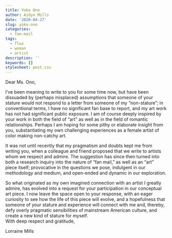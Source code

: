 ```yaml
---
title: Yoko Ono
author: Aidyn Mills
date: '2020-04-27'
slug: yoko-ono
categories:
  - fan-mail
tags:
  - flux
  - woman
  - artist
description: ''
keywords: []
stylesheet: post.css
---
```


Dear Ms. Ono,

I’ve been meaning to write to you for some time now, but have been dissuaded by (perhaps misplaced) assumptions that someone of your stature would not respond to a letter from someone of my “non-stature”; in conventional terms, I have no significant fan base to report, and my art work has not had significant public exposure. I am of course deeply inspired by your work in both the field of “art” as well as in the field of romantic relationships. Perhaps I am hoping for some pithy or elaborate insight from you, substantiating my own challenging experiences as a female artist of color making non-catchy art. 

It was not until recently that my pragmatism and doubts kept me from writing you, when a colleague and friend proposed that we write to artists whom we respect and admire. The suggestion has since then turned into both a research inquiry into the nature of “fan mail,” as well as an “art” piece itself; provocative in the questions we pose, indulgent in our methodology and medium, and open-ended and dynamic in our exploration. 

So what originated as my own imagined connection with an artist I greatly admire, has evolved into a request for your participation in our conceptual art piece. I now leave the space open to your response, with an eager curiosity to see how the life of this piece will evolve, and a hopefulness that someone of your stature and experience will connect with me and, thereby, defy overly pragmatic sensibilities of mainstream American culture, and create a new kind of stature for myself.  
With deep respect and gratitude,

Lorraine Mills
